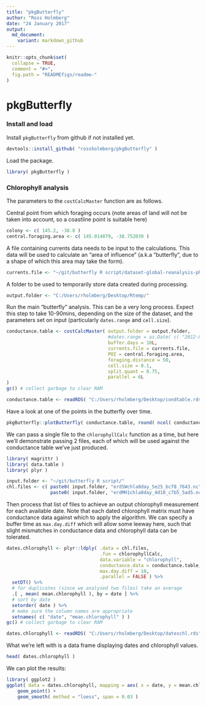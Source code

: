 ```yaml
---
title: "pkgButterfly"
author: "Ross Holmberg"
date: "24 January 2017"
output:
  md_document:
    variant: markdown_github
---
```


<!-- Do not edit README.md directly, edit README.Rmd instead and re-knit before commit -->

```r
knitr::opts_chunk$set(
  collapse = TRUE,
  comment = "#>",
  fig.path = "READMEfigs/readme-"
)
```

# pkgButterfly

### Install and load

Install `pkgButterfly` from github if not installed yet.
```r
devtools::install_github( "rossholmberg/pkgButterfly" )
```

Load the package.
```r
library( pkgButterfly )
```

### Chlorophyll analysis

The parameters to the `costCalcMaster` function are as follows.

Central point from which foraging occurs (note areas of land will not be taken into account, so a coastline point is suitable here)
```r
colony <- c( 145.2, -38.8 )
central.foraging.area <- c( 145.014879, -38.752039 )
```

A file containing currents data needs to be input to the calculations. This data will be used to calculate an "area of influence" (a.k.a "butterfly", due to a shape of which this area may take the form).
```r
currents.file <- "~/git/butterfly R script/dataset-global-reanalysis-phys-001-011-ran-it-cglors-monthly-u-v_1463479328704.nc"
```


A folder to be used to temporarily store data created during processing.
```r
output.folder <- "C:/Users/rholmberg/Desktop/Rtemp/"
```


Run the main "butterfly" analysis. This can be a very long process. Expect this step to take 10-90mins, depending on the size of the dataset, and the parameters set on input (particularly `dates.range` and `cell.size`).
```r
conductance.table <- costCalcMaster( output.folder = output.folder,
                                     #dates.range = as.Date( c( "2012-01-01", "2012-08-30" ) ), # uncomment to limit dataset
                                     buffer.days = 10L,
                                     currents.file = currents.file,
                                     POI = central.foraging.area,
                                     foraging.distance = 50,
                                     cell.size = 0.1,
                                     split.quant = 0.75,
                                     parallel = 6L
)
gc() # collect garbage to clear RAM
```
```r
conductance.table <- readRDS( "C:/Users/rholmberg/Desktop/condtable.rds" )
```

Have a look at one of the points in the butterfly over time.
```r
pkgButterfly::plotButterfly( conductance.table, round( ncol( conductance.table ) - 2L ) * 0.5 )
```



We can pass a single file to the `chlorophyllCalc` function as a time, but here we'll demonstrate passing 2 files, each of which will be used against the conductance table we've just produced.
```r
library( magrittr )
library( data.table )
library( plyr )

input.folder <- "~/git/butterfly R script/"
chl.files <- c( paste0( input.folder, "erdSWchla8day_5e25_bcf8_7643.nc" ),
                paste0( input.folder, "erdMH1chla8day_4d10_c7b5_5ad5.nc" ) )
```

Then process that list of files to achieve an output chlorophyll measurement for each available date. Note that each dated chlorophyll matrix must have conductance data against which to apply the algorithm. We can specify a buffer time as `max.day.diff` which will allow some leeway here, such that slight mismatches in conductance data and chlorophyll data can be tolerated.
```r
dates.chlorophyll <- plyr::ldply( .data = chl.files,
                                  .fun = chlorophyllCalc,
                                  data.variable = "chlorophyll",
                                  conductance.data = conductance.table,
                                  max.day.diff = 10,
                                  .parallel = FALSE ) %>%
  setDT() %>%
  # for duplicates (since we analysed two files) take an average
  .[ , mean( mean.chlorophyll ), by = date ] %>%
  # sort by date
  setorder( date ) %>%
  # make sure the column names are appropriate
  setnames( c( "date", "mean.chlorophyll" ) )
gc() # collect garbage to clear RAM
```
```r
dates.chlorophyll <- readRDS( "C:/Users/rholmberg/Desktop/dateschl.rds" )
```

What we're left with is a data frame displaying dates and chlorophyll values.
```r
head( dates.chlorophyll )
```

We can plot the results:
```r
library( ggplot2 )
ggplot( data = dates.chlorophyll, mapping = aes( x = date, y = mean.chlorophyll ) ) +
    geom_point() +
    geom_smooth( method = "loess", span = 0.03 )
```









